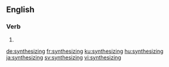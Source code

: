 
==English==

===Verb===
{{head|en|present participle}}

# {{present participle of|synthesize|lang=en|nocat=1}}

[[de:synthesizing]]
[[fr:synthesizing]]
[[ku:synthesizing]]
[[hu:synthesizing]]
[[ja:synthesizing]]
[[sv:synthesizing]]
[[vi:synthesizing]]